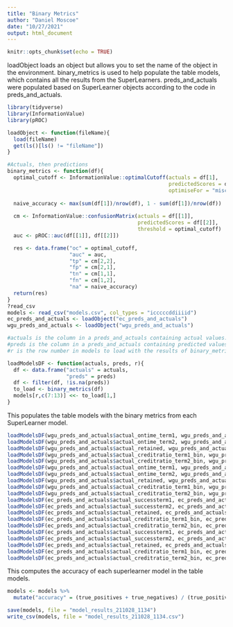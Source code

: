 ```yaml
---
title: "Binary Metrics"
author: "Daniel Moscoe"
date: "10/27/2021"
output: html_document
---
```


```r
knitr::opts_chunk$set(echo = TRUE)
```


loadObject loads an object but allows you to set the name of the object in the environment.
binary_metrics is used to help populate the table models, which contains all the results from the SuperLearners.
preds_and_actuals were populated based on SuperLearner objects according to the code in preds_and_actuals.
```r
library(tidyverse)
library(InformationValue)
library(pROC)

loadObject <- function(fileName){
  load(fileName)
  get(ls()[ls() != "fileName"])
}

#Actuals, then predictions
binary_metrics <- function(df){
  optimal_cutoff <- InformationValue::optimalCutoff(actuals = df[1],
                                                    predictedScores = df[2],
                                                    optimiseFor = "misclasserror")
  
  naive_accuracy <- max(sum(df[1])/nrow(df), 1 - sum(df[1])/nrow(df))
  
  cm <- InformationValue::confusionMatrix(actuals = df[[1]],
                                          predictedScores = df[[2]],
                                          threshold = optimal_cutoff)
  auc <- pROC::auc(df[[1]], df[[2]])

  res <- data.frame("oc" = optimal_cutoff,
                    "auc" = auc,
                    "tp" = cm[2,2],
                    "fp" = cm[2,1],
                    "tn" = cm[1,1],
                    "fn" = cm[1,2],
                    "na" = naive_accuracy)
  return(res)
}
?read_csv
models <- read_csv("models.csv", col_types = "icccccddiiiid")
ec_preds_and_actuals <- loadObject("ec_preds_and_actuals")
wgu_preds_and_actuals <- loadObject("wgu_preds_and_actuals")
```

```r
#actuals is the column in a preds_and_actuals containing actual values.
#preds is the column in a preds_and_actuals containing predicted values.
#r is the row number in models to load with the results of binary_metrics.

loadModelsDF <- function(actuals, preds, r){
  df <- data.frame("actuals" = actuals,
                   "preds" = preds)
  df <- filter(df, !is.na(preds))
  to_load <- binary_metrics(df)
  models[r,c(7:13)] <<- to_load[1,]
}

```

This populates the table models with the binary metrics from each SuperLearner model.
```r
loadModelsDF(wgu_preds_and_actuals$actual_ontime_term1, wgu_preds_and_actuals$pred_wgu_base_OnTime_Term1, 1)
loadModelsDF(wgu_preds_and_actuals$actual_ontime_term2, wgu_preds_and_actuals$pred_wgu_base_OnTime_Term2, 2)
loadModelsDF(wgu_preds_and_actuals$actual_retained, wgu_preds_and_actuals$pred_wgu_base_Retained, 3)
loadModelsDF(wgu_preds_and_actuals$actual_creditratio_term1_bin, wgu_preds_and_actuals$pred_wgu_base_CreditRatio_Term1_bin, 4)
loadModelsDF(wgu_preds_and_actuals$actual_creditratio_term2_bin, wgu_preds_and_actuals$pred_wgu_base_CreditRatio_Term2_bin, 5)
loadModelsDF(wgu_preds_and_actuals$actual_ontime_term1, wgu_preds_and_actuals$pred_wgu_daacs_OnTime_Term1, 8)
loadModelsDF(wgu_preds_and_actuals$actual_ontime_term2, wgu_preds_and_actuals$pred_wgu_daacs_OnTime_Term2, 9)
loadModelsDF(wgu_preds_and_actuals$actual_retained, wgu_preds_and_actuals$pred_wgu_daacs_Retained, 10)
loadModelsDF(wgu_preds_and_actuals$actual_creditratio_term1_bin, wgu_preds_and_actuals$pred_wgu_daacs_CreditRatio_Term1_bin, 11)
loadModelsDF(wgu_preds_and_actuals$actual_creditratio_term2_bin, wgu_preds_and_actuals$pred_wgu_daacs_CreditRatio_Term2_bin, 12)
loadModelsDF(ec_preds_and_actuals$actual_successterm1, ec_preds_and_actuals$pred_ec_base_SuccessTerm1, 15)
loadModelsDF(ec_preds_and_actuals$actual_successterm2, ec_preds_and_actuals$pred_ec_base_SuccessTerm2, 16)
loadModelsDF(ec_preds_and_actuals$actual_retained, ec_preds_and_actuals$pred_ec_base_Retained, 17)
loadModelsDF(ec_preds_and_actuals$actual_creditratio_term1_bin, ec_preds_and_actuals$pred_ec_base_CreditRatio_Term1_bin, 18)
loadModelsDF(ec_preds_and_actuals$actual_creditratio_term2_bin, ec_preds_and_actuals$pred_ec_base_CreditRatio_Term2_bin, 19)
loadModelsDF(ec_preds_and_actuals$actual_successterm1, ec_preds_and_actuals$pred_ec_daacs_SuccessTerm1, 22)
loadModelsDF(ec_preds_and_actuals$actual_successterm2, ec_preds_and_actuals$pred_ec_daacs_SuccessTerm2, 23)
loadModelsDF(ec_preds_and_actuals$actual_retained, ec_preds_and_actuals$pred_ec_daacs_Retained, 24)
loadModelsDF(ec_preds_and_actuals$actual_creditratio_term1_bin, ec_preds_and_actuals$pred_ec_daacs_CreditRatio_Term1_bin, 25)
loadModelsDF(ec_preds_and_actuals$actual_creditratio_term2_bin, ec_preds_and_actuals$pred_ec_daacs_CreditRatio_Term2_bin, 26)

```

This computes the accuracy of each superlearner model in the table models.
```r
models <- models %>%
  mutate("accuracy" = (true_positives + true_negatives) / (true_positives + true_negatives + false_positives + false_negatives))
```

```r
save(models, file = "model_results_211028_1134")
write_csv(models, file = "model_results_211028_1134.csv")
```

